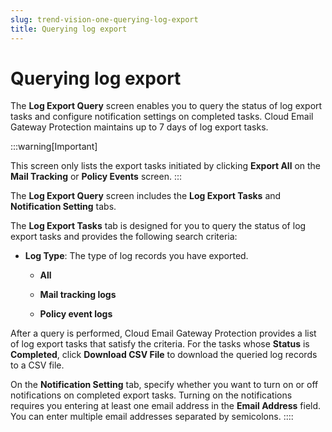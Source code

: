 ```yaml
---
slug: trend-vision-one-querying-log-export
title: Querying log export
---
```

# Querying log export

The **Log Export Query** screen enables you to query the status of log export tasks and configure notification settings on completed tasks. Cloud Email Gateway Protection maintains up to 7 days of log export tasks.

:::warning[Important]

This screen only lists the export tasks initiated by clicking **Export All** on the **Mail Tracking** or **Policy Events** screen.
:::

The **Log Export Query** screen includes the **Log Export Tasks** and **Notification Setting** tabs.

The **Log Export Tasks** tab is designed for you to query the status of log export tasks and provides the following search criteria:

- **Log Type**: The type of log records you have exported.

  - **All**

  - **Mail tracking logs**

  - **Policy event logs**

After a query is performed, Cloud Email Gateway Protection provides a list of log export tasks that satisfy the criteria. For the tasks whose **Status** is **Completed**, click **Download CSV File** to download the queried log records to a CSV file.

On the **Notification Setting** tab, specify whether you want to turn on or off notifications on completed export tasks. Turning on the notifications requires you entering at least one email address in the **Email Address** field. You can enter multiple email addresses separated by semicolons.
::::
